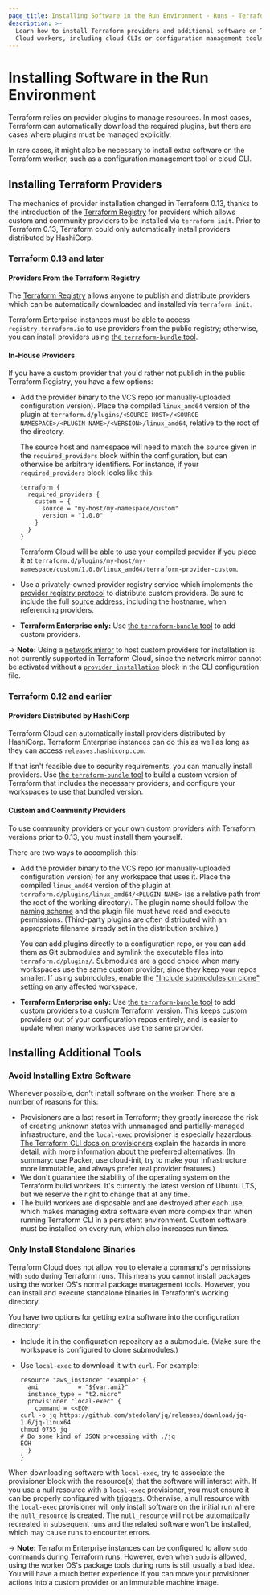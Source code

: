 ```yaml
---
page_title: Installing Software in the Run Environment - Runs - Terraform Cloud
description: >-
  Learn how to install Terraform providers and additional software on Terraform
  Cloud workers, including cloud CLIs or configuration management tools.
---
```


# Installing Software in the Run Environment

Terraform relies on provider plugins to manage resources. In most cases, Terraform can automatically download the required plugins, but there are cases where plugins must be managed explicitly.

In rare cases, it might also be necessary to install extra software on the Terraform worker, such as a configuration management tool or cloud CLI.

## Installing Terraform Providers

The mechanics of provider installation changed in Terraform 0.13, thanks to the introduction of the [Terraform Registry][registry] for providers which allows custom and community providers to be installed via `terraform init`. Prior to Terraform 0.13, Terraform could only automatically install providers distributed by HashiCorp.

### Terraform 0.13 and later

#### Providers From the Terraform Registry

The [Terraform Registry][registry] allows anyone to publish and distribute providers which can be automatically downloaded and installed via `terraform init`.

Terraform Enterprise instances must be able to access `registry.terraform.io` to use providers from the public registry; otherwise, you can install providers using [the `terraform-bundle` tool][bundle].

[registry]: https://registry.terraform.io/browse/providers

#### In-House Providers

If you have a custom provider that you'd rather not publish in the public Terraform Registry, you have a few options:

- Add the provider binary to the VCS repo (or manually-uploaded configuration version). Place the compiled `linux_amd64` version of the plugin at `terraform.d/plugins/<SOURCE HOST>/<SOURCE NAMESPACE>/<PLUGIN NAME>/<VERSION>/linux_amd64`, relative to the root of the directory.

  The source host and namespace will need to match the source given in the  `required_providers` block within the configuration, but can otherwise be arbitrary identifiers. For instance, if your `required_providers` block looks like this:

  ```
  terraform {
    required_providers {
      custom = {
        source = "my-host/my-namespace/custom"
        version = "1.0.0"
      }
    }
  }
  ```

  Terraform Cloud will be able to use your compiled provider if you place it at `terraform.d/plugins/my-host/my-namespace/custom/1.0.0/linux_amd64/terraform-provider-custom`.

- Use a privately-owned provider registry service which implements the [provider registry protocol](/terraform/internals/provider-registry-protocol) to distribute custom providers. Be sure to include the full [source address](/terraform/language/providers/requirements#source-addresses), including the hostname, when referencing providers.

- **Terraform Enterprise only:** Use [the `terraform-bundle` tool][bundle] to add custom providers.

-> **Note:** Using a [network mirror](/terraform/internals/provider-network-mirror-protocol) to host custom providers for installation is not currently supported in Terraform Cloud, since the network mirror cannot be activated without a [`provider_installation`](/terraform/cli/config/config-file#explicit-installation-method-configuration) block in the CLI configuration file.

### Terraform 0.12 and earlier

#### Providers Distributed by HashiCorp

Terraform Cloud can automatically install providers distributed by HashiCorp. Terraform Enterprise instances can do this as well as long as they can access `releases.hashicorp.com`.

If that isn't feasible due to security requirements, you can manually install providers. Use [the `terraform-bundle` tool][bundle] to build a custom version of Terraform that includes the necessary providers, and configure your workspaces to use that bundled version.

[bundle]: https://github.com/hashicorp/terraform/tree/master/tools/terraform-bundle#installing-a-bundle-in-on-premises-terraform-enterprise

#### Custom and Community Providers

To use community providers or your own custom providers with Terraform versions prior to 0.13, you must install them yourself.

There are two ways to accomplish this:

- Add the provider binary to the VCS repo (or manually-uploaded configuration version) for any workspace that uses it. Place the compiled `linux_amd64` version of the plugin at `terraform.d/plugins/linux_amd64/<PLUGIN NAME>` (as a relative path from the root of the working directory). The plugin name should follow the [naming scheme](/terraform/language/v1.1.x/configuration-0-11/providers#plugin-names-and-versions) and the plugin file must have read and execute permissions. (Third-party plugins are often distributed with an appropriate filename already set in the distribution archive.)

  You can add plugins directly to a configuration repo, or you can add them as Git submodules and symlink the executable files into `terraform.d/plugins/`. Submodules are a good choice when many workspaces use the same custom provider, since they keep your repos smaller. If using submodules, enable the ["Include submodules on clone" setting](/terraform/cloud-docs/workspaces/settings/vcs#include-submodules-on-clone) on any affected workspace.

- **Terraform Enterprise only:** Use [the `terraform-bundle` tool][bundle] to add custom providers to a custom Terraform version. This keeps custom providers out of your configuration repos entirely, and is easier to update when many workspaces use the same provider.

## Installing Additional Tools

### Avoid Installing Extra Software

Whenever possible, don't install software on the worker. There are a number of reasons for this:

- Provisioners are a last resort in Terraform; they greatly increase the risk of creating unknown states with unmanaged and partially-managed infrastructure, and the `local-exec` provisioner is especially hazardous. [The Terraform CLI docs on provisioners](/terraform/language/resources/provisioners/syntax#provisioners-are-a-last-resort) explain the hazards in more detail, with more information about the preferred alternatives. (In summary: use Packer, use cloud-init, try to make your infrastructure more immutable, and always prefer real provider features.)
- We don't guarantee the stability of the operating system on the Terraform build workers. It's currently the latest version of Ubuntu LTS, but we reserve the right to change that at any time.
- The build workers are disposable and are destroyed after each use, which makes managing extra software even more complex than when running Terraform CLI in a persistent environment. Custom software must be installed on every run, which also increases run times.

### Only Install Standalone Binaries

Terraform Cloud does not allow you to elevate a command's permissions with `sudo` during Terraform runs. This means you cannot install packages using the worker OS's normal package management tools. However, you can install and execute standalone binaries in Terraform's working directory.

You have two options for getting extra software into the configuration directory:

- Include it in the configuration repository as a submodule. (Make sure the workspace is configured to clone submodules.)
- Use `local-exec` to download it with `curl`. For example:

  ```hcl
  resource "aws_instance" "example" {
    ami           = "${var.ami}"
    instance_type = "t2.micro"
    provisioner "local-exec" {
      command = <<EOH
  curl -o jq https://github.com/stedolan/jq/releases/download/jq-1.6/jq-linux64
  chmod 0755 jq
  # Do some kind of JSON processing with ./jq
  EOH
    }
  }
  ```

When downloading software with `local-exec`, try to associate the provisioner block with the resource(s) that the software will interact with. If you use a null resource with a `local-exec` provisioner, you must ensure it can be properly configured with [triggers](/terraform/language/resources/provisioners/null_resource#example-usage). Otherwise, a null resource with the `local-exec` provisioner will only install software on the initial run where the `null_resource` is created. The `null_resource` will not be automatically recreated in subsequent runs and the related software won't be installed, which may cause runs to encounter errors.

-> **Note:** Terraform Enterprise instances can be configured to allow `sudo` commands during Terraform runs. However, even when `sudo` is allowed, using the worker OS's package tools during runs is still usually a bad idea. You will have a much better experience if you can move your provisioner actions into a custom provider or an immutable machine image.
